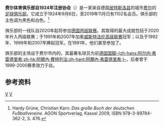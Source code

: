 {{noteTA|G1=Football|G2=uefa|G3=德甲|G4=fcbayern}}
{{Infobox football club
| clubname = 费尔体育俱乐部
| image    = SC Verl Logo.svg
| image_size = 200
| fullname = Sportclub Verl von 1924 e.V.
| nickname = 
| founded  = 1924年9月6日
| city     = [[费尔|费尔]]
| ground   = {{ld|体育俱乐部竞技场|Sportclub Arena}}
| capacity = 5,153
| chairman = 莱蒙德·贝特尔斯
| manager  = 圭里诺·卡普雷迪
| league   = [[德国足球丙级联赛|德国足球丙级联赛]]
| season   = [[2021年至2022年德国足球丙級联赛|2021-22]]
| position = 德丙，第 16 位
| pattern_la1=_jomagold19wg | pattern_b1=_jomagold19wg | pattern_ra1=_jomagold19wg| pattern_sh1=_jomagold19bg | leftarm1=FFFFFF | body1=FFFFFF | rightarm1=FFFFFF | shorts1=FFFFFF | socks1=FFFFFF |
  pattern_la2=_jomagold19bg | pattern_b2=_jomagold19bg | pattern_ra2=_jomagold19bg| pattern_sh2=_jomagold19wg | leftarm2=000000 | body2=000000 | rightarm2=000000 | shorts2=000000 | socks2=000000 |
}}

'''费尔体育俱乐部自1924年注册协会'''（{{lang-de|Sportclub Verl von 1924 e. V.}}）是一家来自德国{{ld|东威斯特法伦-利珀|Ostwestfalen-Lippe|东威斯特法伦}}[[居特斯洛县|居特斯洛县]]的城市[[费尔|费尔]]的[[足球俱乐部|足球俱乐部]]。它成立于1924年9月6日，至2019年11月已有1102名会员。俱乐部的主色调为黑色和白色。<ref name="grüne">Hardy Grüne, Christian Karn: ''Das große Buch der deutschen Fußballvereine.'' AGON Sportverlag, Kassel 2009, ISBN 978-3-89784-362-2, S. 476.</ref>

俱乐部的一线队自2020年起将参加[[德国足球丙级联赛|德国丙级联赛]]。其取得的最大成就包括于2020年升入丙级联赛；于1991年和2007年加冕[[威斯特法伦足球高级联赛|威斯特法伦高级联赛]]冠军；以及于1992年、1999年和2007年捧起{{ld|威斯特法伦杯|Westfalenpokal}}冠军。在1991年，他们甚至参加了{{ld|升级至德乙联赛|Aufstieg zur 2. Fußball-Bundesliga|乙级联赛升级附加赛}}。

俱乐部的主场设于费尔市内的{{ld|体育俱乐部竞技场|Sportclub Arena}}。其最著名球员为前[[德国国家足球队|德国国脚]][[阿尔内·弗雷德里希|-{zh-hans:阿尔内·弗雷德里希;zh-hk:阿爾內·費特列治;zh-hant:阿爾內·弗雷德里希;}-]]，后者曾于1999-2000赛季效力于此。

== 参考资料 ==
{{reflist}}

[[Category:德國足球俱樂部|V]]
[[Category:1924年建立的足球俱樂部|V]]